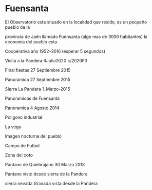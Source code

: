 # Fuensanta

El Observatorio esta situado en la localidad que resido, es un pequeño pueblo de la

provincia de Jaén llamado Fuensanta (algo mas de 3000 habitantes) la economia del pueblo esta
<Imagen src="/imagenes/entradarr.jpg" />

Cooperativa año 1952–2016 (esperar 5 segundos)
<Imagen src="/imagenes/pandera2jpg.jpg" />
<Imagen src="/imagenes/pandera.jpg" />

Visita a la Pandera 6Julio2020 c/2020F3
<Imagen src="/imagenes/fotos-cooperativa-005.gif" />

Final fiestas 27 Septiembre 2015
<Imagen src="/imagenes/mosaico-fiesta-pueblo-27sep2015_re1.jpg" />

Panoramica 27 Septiembre 2015
<Imagen src="/imagenes/panoramica-2-re.jpg" />

Sierra La Pandera 1_Marzo-2015
<Imagen src="/imagenes/cima-pandera.jpg" />
<Imagen src="/imagenes/pantano-1marzo2015.jpg" />
<Imagen src="/imagenes/sierraa-nevadapanoramica_marzo_20115.jpg" />

Panoramicas de Fuensanta
<Imagen src="/imagenes/fuensanta.jpg" />
<Imagen src="/imagenes/panoramica4agosto2014.jpg" />
<Imagen src="/imagenes/sierrar-copia.jpg" />

Panoramica 4 Agosto 2014
<Imagen src="/imagenes/panoramica-pueblo-nevado-8-enero-2010.jpg" />
<Imagen src="/imagenes/panoramica-vega.jpg" />
<Imagen src="/imagenes/mosaico-pro-re.jpg" />

Poligono industrial
<Imagen src="/imagenes/poligono-amanecer.jpg" />
<Imagen src="/imagenes/poligono-industrialimg_1813.jpg" />

La vega
<Imagen src="/imagenes/vega-re-p3252261_1.jpg" />

Imagen nocturna del pueblo
<Imagen src="/imagenes/re-pro-img_1740_filtered.jpg" />

Campo de Futbol
<Imagen src="/imagenes/futbol.jpg" />

Zona del coto
<Imagen src="/imagenes/panorama-2.jpg" />

Pantano de Quiebrajano 30 Marzo 2013
<Imagen src="/imagenes/pantano-quiebrajano-30marzo-2013.jpg" />

Pantano visto desde sierra de la Pandera
<Imagen src="/imagenes/pantano-pandera.jpg" />

sierra nevada Granada vista desde la Pandera
<Imagen src="/imagenes/sierra-nevadapa.jpg" />